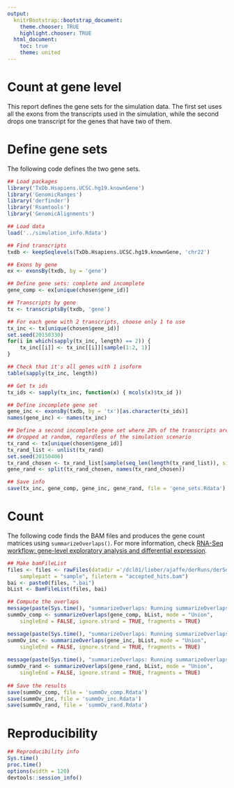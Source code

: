 ```yaml
---
output:
  knitrBootstrap::bootstrap_document:
    theme.chooser: TRUE
    highlight.chooser: TRUE
  html_document:
    toc: true
    theme: united
---
```


Count at gene level
===================

This report defines the gene sets for the simulation data. The first set uses all the exons from the transcripts used in the simulation, while the second drops one transcript for the genes that have two of them. 

# Define gene sets

The following code defines the two gene sets.


```r
## Load packages
library('TxDb.Hsapiens.UCSC.hg19.knownGene')
library('GenomicRanges')
library('derfinder')
library('Rsamtools')
library('GenomicAlignments')

## Load data
load('../simulation_info.Rdata')

## Find transcripts
txdb <- keepSeqlevels(TxDb.Hsapiens.UCSC.hg19.knownGene, 'chr22')

## Exons by gene
ex <- exonsBy(txdb, by = 'gene')

## Define gene sets: complete and incomplete
gene_comp <- ex[unique(chosen$gene_id)]

## Transcripts by gene
tx <- transcriptsBy(txdb, 'gene')

## For each gene with 2 transcripts, choose only 1 to use
tx_inc <- tx[unique(chosen$gene_id)]
set.seed(20150330)
for(i in which(sapply(tx_inc, length) == 2)) {
    tx_inc[[i]] <- tx_inc[[i]][sample(1:2, 1)]
}

## Check that it's all genes with 1 isoform
table(sapply(tx_inc, length))

## Get tx ids
tx_ids <- sapply(tx_inc, function(x) { mcols(x)$tx_id })

## Define incomplete gene set
gene_inc <- exonsBy(txdb, by = 'tx')[as.character(tx_ids)]
names(gene_inc) <- names(tx_inc)

## Define a second incomplete gene set where 20% of the transcripts are 
## dropped at random, regardless of the simulation scenario
tx_rand <- tx[unique(chosen$gene_id)]
tx_rand_list <- unlist(tx_rand)
set.seed(20150406)
tx_rand_chosen <- tx_rand_list[sample(seq_len(length(tx_rand_list)), size = round(length(tx_rand_list) * 0.8))]
gene_rand <- split(tx_rand_chosen, names(tx_rand_chosen))

## Save info
save(tx_inc, gene_comp, gene_inc, gene_rand, file = 'gene_sets.Rdata')
```


# Count

The following code finds the BAM files and produces the gene count matrices using `summarizeOverlaps()`. For more information, check [RNA-Seq workflow: gene-level exploratory analysis and differential expression](/dcl01/lieber/ajaffe/derRuns/derSoftware/simulation/thout).

```r
## Make bamFileList
files <- files <- rawFiles(datadir ='/dcl01/lieber/ajaffe/derRuns/derSoftware/simulation/thout',
    samplepatt = "sample", fileterm = "accepted_hits.bam")
bai <- paste0(files, ".bai")
bList <- BamFileList(files, bai)

## Compute the overlaps
message(paste(Sys.time(), "summarizeOverlaps: Running summarizeOverlaps() -- complete"))
summOv_comp <- summarizeOverlaps(gene_comp, bList, mode = "Union",
    singleEnd = FALSE, ignore.strand = TRUE, fragments = TRUE)

message(paste(Sys.time(), "summarizeOverlaps: Running summarizeOverlaps() -- incomplete"))
summOv_inc <- summarizeOverlaps(gene_inc, bList, mode = "Union",
    singleEnd = FALSE, ignore.strand = TRUE, fragments = TRUE)
    
message(paste(Sys.time(), "summarizeOverlaps: Running summarizeOverlaps() -- incomplete random"))
summOv_rand <- summarizeOverlaps(gene_rand, bList, mode = "Union",
    singleEnd = FALSE, ignore.strand = TRUE, fragments = TRUE)
    
## Save the results
save(summOv_comp, file = 'summOv_comp.Rdata')
save(summOv_inc, file = 'summOv_inc.Rdata')
save(summOv_rand, file = 'summOv_rand.Rdata')
```

# Reproducibility

```r
## Reproducibility info
Sys.time()
proc.time()
options(width = 120)
devtools::session_info()
```
